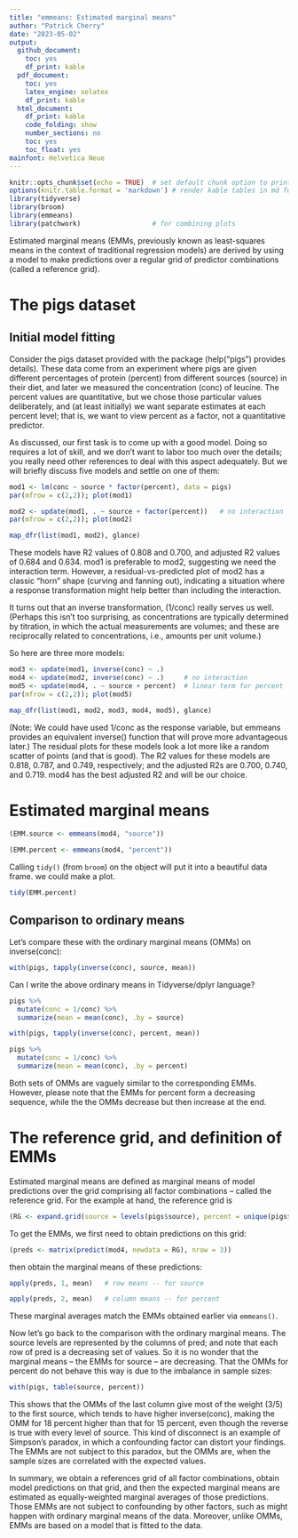 ```yaml
---
title: "emmeans: Estimated marginal means"
author: "Patrick Cherry"
date: "2023-05-02"
output:
  github_document: 
    toc: yes
    df_print: kable
  pdf_document: 
    toc: yes
    latex_engine: xelatex
    df_print: kable
  html_document:
    df_print: kable
    code_folding: show
    number_sections: no
    toc: yes
    toc_float: yes
mainfont: Helvetica Neue
---
```

```r
knitr::opts_chunk$set(echo = TRUE)  # set default chunk option to print the code that generated that output
options(knitr.table.format = 'markdown') # render kable tables in md for github, comment out otherwise
library(tidyverse)
library(broom)
library(emmeans)
library(patchwork)                  # for combining plots
```

Estimated marginal means (EMMs, previously known as least-squares means in the context of traditional regression models) are derived by using a model to make predictions over a regular grid of predictor combinations (called a reference grid).

# The pigs dataset
## Initial model fitting
Consider the pigs dataset provided with the package (help("pigs") provides details). These data come from an experiment where pigs are given different percentages of protein (percent) from different sources (source) in their diet, and later we measured the concentration (conc) of leucine. The percent values are quantitative, but we chose those particular values deliberately, and (at least initially) we want separate estimates at each percent level; that is, we want to view percent as a factor, not a quantitative predictor.

As discussed, our first task is to come up with a good model. Doing so requires a lot of skill, and we don’t want to labor too much over the details; you really need other references to deal with this aspect adequately. But we will briefly discuss five models and settle on one of them:
```r
mod1 <- lm(conc ~ source * factor(percent), data = pigs)
par(mfrow = c(2,2)); plot(mod1)
```
```r
mod2 <- update(mod1, . ~ source + factor(percent))   # no interaction
par(mfrow = c(2,2)); plot(mod2)
```

```r
map_dfr(list(mod1, mod2), glance)
```


These models have R2 values of 0.808 and 0.700, and adjusted R2 values of 0.684 and 0.634. mod1 is preferable to mod2, suggesting we need the interaction term. However, a residual-vs-predicted plot of mod2 has a classic “horn” shape (curving and fanning out), indicating a situation where a response transformation might help better than including the interaction.

It turns out that an inverse transformation, (1/conc) really serves us well. (Perhaps this isn’t too surprising, as concentrations are typically determined by titration, in which the actual measurements are volumes; and these are reciprocally related to concentrations, i.e., amounts per unit volume.)

So here are three more models:
```r
mod3 <- update(mod1, inverse(conc) ~ .)
mod4 <- update(mod2, inverse(conc) ~ .)     # no interaction
mod5 <- update(mod4, . ~ source + percent)  # linear term for percent
par(mfrow = c(2,2)); plot(mod5)
```

```r
map_dfr(list(mod1, mod2, mod3, mod4, mod5), glance)
```
(Note: We could have used 1/conc as the response variable, but emmeans provides an equivalent inverse() function that will prove more advantageous later.) The residual plots for these models look a lot more like a random scatter of points (and that is good). The R2 values for these models are 0.818, 0.787, and 0.749, respectively; and the adjusted R2s are 0.700, 0.740, and 0.719. mod4 has the best adjusted R2 and will be our choice.

# Estimated marginal means
```r
(EMM.source <- emmeans(mod4, "source"))
```

```r
(EMM.percent <- emmeans(mod4, "percent"))
```

Calling `tidy()` (from `broom`) on the object will put it into a beautiful data frame. we could make a plot.

```r
tidy(EMM.percent)
```


## Comparison to ordinary means
Let’s compare these with the ordinary marginal means (OMMs) on inverse(conc):

```r
with(pigs, tapply(inverse(conc), source, mean))
```

Can I write the above ordinary means in Tidyverse/dplyr language? 
```r
pigs %>%
  mutate(conc = 1/conc) %>%
  summarize(mean = mean(conc), .by = source)
```

```r
with(pigs, tapply(inverse(conc), percent, mean))
```

```r
pigs %>%
  mutate(conc = 1/conc) %>%
  summarize(mean = mean(conc), .by = percent)
```

Both sets of OMMs are vaguely similar to the corresponding EMMs. However, please note that the EMMs for percent form a decreasing sequence, while the the OMMs decrease but then increase at the end.

# The reference grid, and definition of EMMs

Estimated marginal means are defined as marginal means of model predictions over the grid comprising all factor combinations – called the reference grid. For the example at hand, the reference grid is

```r
(RG <- expand.grid(source = levels(pigs$source), percent = unique(pigs$percent)))
```

To get the EMMs, we first need to obtain predictions on this grid:

```r
(preds <- matrix(predict(mod4, newdata = RG), nrow = 3))
```

then obtain the marginal means of these predictions:
```r
apply(preds, 1, mean)   # row means -- for source
```

```r
apply(preds, 2, mean)   # column means -- for percent
```

These marginal averages match the EMMs obtained earlier via `emmeans()`.

Now let’s go back to the comparison with the ordinary marginal means. The source levels are represented by the columns of pred; and note that each row of pred is a decreasing set of values. So it is no wonder that the marginal means – the EMMs for source – are decreasing. That the OMMs for percent do not behave this way is due to the imbalance in sample sizes:

```r
with(pigs, table(source, percent))
```

This shows that the OMMs of the last column give most of the weight (3/5) to the first source, which tends to have higher inverse(conc), making the OMM for 18 percent higher than that for 15 percent, even though the reverse is true with every level of source. This kind of disconnect is an example of Simpson’s paradox, in which a confounding factor can distort your findings. The EMMs are not subject to this paradox, but the OMMs are, when the sample sizes are correlated with the expected values.

In summary, we obtain a references grid of all factor combinations, obtain model predictions on that grid, and then the expected marginal means are estimated as equally-weighted marginal averages of those predictions. Those EMMs are not subject to confounding by other factors, such as might happen with ordinary marginal means of the data. Moreover, unlike OMMs, EMMs are based on a model that is fitted to the data.


